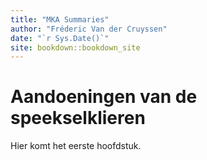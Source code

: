 ```yaml
--- 
title: "MKA Summaries"
author: "Fréderic Van der Cruyssen"
date: "`r Sys.Date()`"
site: bookdown::bookdown_site
---
```


# Aandoeningen van de speekselklieren
Hier komt het eerste hoofdstuk.
